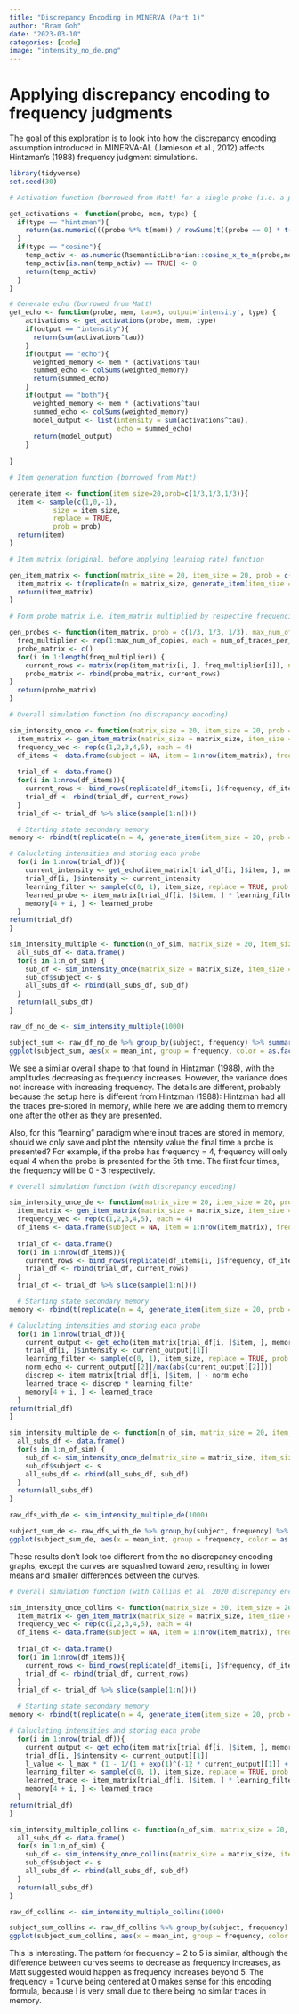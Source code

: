 ```yaml
---
title: "Discrepancy Encoding in MINERVA (Part 1)"
author: "Bram Goh"
date: "2023-03-10"
categories: [code]
image: "intensity_no_de.png"
---
```


# Applying discrepancy encoding to frequency judgments

The goal of this exploration is to look into how the discrepancy encoding assumption introduced in MINERVA-AL (Jamieson et al., 2012) affects Hintzman's (1988) frequency judgment simulations.

```r
library(tidyverse)
set.seed(30)

# Activation function (borrowed from Matt) for a single probe (i.e. a probe vector)

get_activations <- function(probe, mem, type) {
  if(type == "hintzman"){
    return(as.numeric(((probe %*% t(mem)) / rowSums(t((probe == 0) * t(mem == 0)) == 0))))
  }
  if(type == "cosine"){
    temp_activ <- as.numeric(RsemanticLibrarian::cosine_x_to_m(probe,mem))
    temp_activ[is.nan(temp_activ) == TRUE] <- 0
    return(temp_activ)
  }
}

# Generate echo (borrowed from Matt)
get_echo <- function(probe, mem, tau=3, output='intensity', type) {
    activations <- get_activations(probe, mem, type)
    if(output == "intensity"){
      return(sum(activations^tau))
    }
    if(output == "echo"){
      weighted_memory <- mem * (activations^tau)  
      summed_echo <- colSums(weighted_memory)
      return(summed_echo)
    }
    if(output == "both"){
      weighted_memory <- mem * (activations^tau)  
      summed_echo <- colSums(weighted_memory)
      model_output <- list(intensity = sum(activations^tau),
                           echo = summed_echo)
      return(model_output)
    }
    
}

# Item generation function (borrowed from Matt)

generate_item <- function(item_size=20,prob=c(1/3,1/3,1/3)){
  item <- sample(c(1,0,-1),
           size = item_size,
           replace = TRUE,
           prob = prob)
  return(item)
}

# Item matrix (original, before applying learning rate) function

gen_item_matrix <- function(matrix_size = 20, item_size = 20, prob = c(1/3, 1/3, 1/3)) {
  item_matrix <- t(replicate(n = matrix_size, generate_item(item_size = item_size, prob = prob)))
  return(item_matrix)
}

# Form probe matrix i.e. item_matrix multiplied by respective frequencies + 4 more random items

gen_probes <- function(item_matrix, prob = c(1/3, 1/3, 1/3), max_num_of_copies = 5, num_of_traces_per_freq = 4) {
  freq_multiplier <- rep(1:max_num_of_copies, each = num_of_traces_per_freq)
  probe_matrix <- c()
  for(i in 1:length(freq_multiplier)) {
    current_rows <- matrix(rep(item_matrix[i, ], freq_multiplier[i]), nrow = freq_multiplier[i], ncol = ncol(item_matrix), byrow = TRUE)
    probe_matrix <- rbind(probe_matrix, current_rows)
}
  return(probe_matrix)
}

```

```r
# Overall simulation function (no discrepancy encoding)

sim_intensity_once <- function(matrix_size = 20, item_size = 20, prob = c(1/3, 1/3, 1/3), l_value = .5, max_num_of_copies = 5, num_of_traces_per_freq = 4) {
  item_matrix <- gen_item_matrix(matrix_size = matrix_size, item_size = item_size, prob = prob)
  frequency_vec <- rep(c(1,2,3,4,5), each = 4)
  df_items <- data.frame(subject = NA, item = 1:nrow(item_matrix), frequency = frequency_vec, intensity = NA)
  
  trial_df <- data.frame()
  for(i in 1:nrow(df_items)){
    current_rows <- bind_rows(replicate(df_items[i, ]$frequency, df_items[i, ], simplify = FALSE))
    trial_df <- rbind(trial_df, current_rows)
  }
  trial_df <- trial_df %>% slice(sample(1:n()))

  # Starting state secondary memory
memory <- rbind(t(replicate(n = 4, generate_item(item_size = 20, prob = c(1/3, 1/3, 1/3)))), matrix(0, nrow = nrow(trial_df), ncol = item_size))

# Caluclating intensities and storing each probe
  for(i in 1:nrow(trial_df)){
    current_intensity <- get_echo(item_matrix[trial_df[i, ]$item, ], memory, output = "intensity", type = "cosine")
    trial_df[i, ]$intensity <- current_intensity
    learning_filter <- sample(c(0, 1), item_size, replace = TRUE, prob = c(1-l_value, l_value))
    learned_probe <- item_matrix[trial_df[i, ]$item, ] * learning_filter
    memory[4 + i, ] <- learned_probe
  }
return(trial_df)
}

sim_intensity_multiple <- function(n_of_sim, matrix_size = 20, item_size = 20, prob = c(1/3, 1/3, 1/3), l_value = .5, max_num_of_copies = 5, num_of_traces_per_freq = 4) {
  all_subs_df <- data.frame()
  for(s in 1:n_of_sim) {
    sub_df <- sim_intensity_once(matrix_size = matrix_size, item_size = item_size, prob = prob, l_value = l_value, max_num_of_copies = max_num_of_copies, num_of_traces_per_freq = num_of_traces_per_freq)
    sub_df$subject <- s
    all_subs_df <- rbind(all_subs_df, sub_df)
  }
  return(all_subs_df)
}
```

```r
raw_df_no_de <- sim_intensity_multiple(1000)

subject_sum <- raw_df_no_de %>% group_by(subject, frequency) %>% summarize(mean_int = mean(intensity))
ggplot(subject_sum, aes(x = mean_int, group = frequency, color = as.factor(frequency))) + geom_density()
```

We see a similar overall shape to that found in Hintzman (1988), with the amplitudes decreasing as frequency increases. However, the variance does not increase with increasing frequency. The details are different, probably because the setup here is different from Hintzman (1988): Hintzman had all the traces pre-stored in memory, while here we are adding them to memory one after the other as they are presented.

Also, for this "learning" paradigm where input traces are stored in memory, should we only save and plot the intensity value the final time a probe is presented? For example, if the probe has frequency = 4, frequency will only equal 4 when the probe is presented for the 5th time. The first four times, the frequency will be 0 - 3 respectively.

```r

# Overall simulation function (with discrepancy encoding)

sim_intensity_once_de <- function(matrix_size = 20, item_size = 20, prob = c(1/3, 1/3, 1/3), l_value = .5, max_num_of_copies = 5, num_of_traces_per_freq = 4) {
  item_matrix <- gen_item_matrix(matrix_size = matrix_size, item_size = item_size, prob = prob)
  frequency_vec <- rep(c(1,2,3,4,5), each = 4)
  df_items <- data.frame(subject = NA, item = 1:nrow(item_matrix), frequency = frequency_vec, intensity = NA)
  
  trial_df <- data.frame()
  for(i in 1:nrow(df_items)){
    current_rows <- bind_rows(replicate(df_items[i, ]$frequency, df_items[i, ], simplify = FALSE))
    trial_df <- rbind(trial_df, current_rows)
  }
  trial_df <- trial_df %>% slice(sample(1:n()))

  # Starting state secondary memory
memory <- rbind(t(replicate(n = 4, generate_item(item_size = 20, prob = c(1/3, 1/3, 1/3)))), matrix(0, nrow = nrow(trial_df), ncol = item_size))

# Caluclating intensities and storing each probe
  for(i in 1:nrow(trial_df)){
    current_output <- get_echo(item_matrix[trial_df[i, ]$item, ], memory, output = "both", type = "cosine")
    trial_df[i, ]$intensity <- current_output[[1]]
    learning_filter <- sample(c(0, 1), item_size, replace = TRUE, prob = c(1-l_value, l_value))
    norm_echo <- current_output[[2]]/max(abs(current_output[[2]]))
    discrep <- item_matrix[trial_df[i, ]$item, ] - norm_echo
    learned_trace <- discrep * learning_filter
    memory[4 + i, ] <- learned_trace
  }
return(trial_df)
}

sim_intensity_multiple_de <- function(n_of_sim, matrix_size = 20, item_size = 20, prob = c(1/3, 1/3, 1/3), l_value = .5, max_num_of_copies = 5, num_of_traces_per_freq = 4) {
  all_subs_df <- data.frame()
  for(s in 1:n_of_sim) {
    sub_df <- sim_intensity_once_de(matrix_size = matrix_size, item_size = item_size, prob = prob, l_value = l_value, max_num_of_copies = max_num_of_copies, num_of_traces_per_freq = num_of_traces_per_freq)
    sub_df$subject <- s
    all_subs_df <- rbind(all_subs_df, sub_df)
  }
  return(all_subs_df)
}
```

```r
raw_dfs_with_de <- sim_intensity_multiple_de(1000)

subject_sum_de <- raw_dfs_with_de %>% group_by(subject, frequency) %>% summarize(mean_int = mean(intensity))
ggplot(subject_sum_de, aes(x = mean_int, group = frequency, color = as.factor(frequency))) + geom_density()
```

These results don't look too different from the no discrepancy encoding graphs, except the curves are squashed toward zero, resulting in lower means and smaller differences between the curves.

```r
# Overall simulation function (with Collins et al. 2020 discrepancy encoding)

sim_intensity_once_collins <- function(matrix_size = 20, item_size = 20, prob = c(1/3, 1/3, 1/3), l_max = 1.0, max_num_of_copies = 5, num_of_traces_per_freq = 4) {
  item_matrix <- gen_item_matrix(matrix_size = matrix_size, item_size = item_size, prob = prob)
  frequency_vec <- rep(c(1,2,3,4,5), each = 4)
  df_items <- data.frame(subject = NA, item = 1:nrow(item_matrix), frequency = frequency_vec, intensity = NA)
  
  trial_df <- data.frame()
  for(i in 1:nrow(df_items)){
    current_rows <- bind_rows(replicate(df_items[i, ]$frequency, df_items[i, ], simplify = FALSE))
    trial_df <- rbind(trial_df, current_rows)
  }
  trial_df <- trial_df %>% slice(sample(1:n()))

  # Starting state secondary memory
memory <- rbind(t(replicate(n = 4, generate_item(item_size = 20, prob = c(1/3, 1/3, 1/3)))), matrix(0, nrow = nrow(trial_df), ncol = item_size))

# Caluclating intensities and storing each probe
  for(i in 1:nrow(trial_df)){
    current_output <- get_echo(item_matrix[trial_df[i, ]$item, ], memory, output = "both", type = "cosine")
    trial_df[i, ]$intensity <- current_output[[1]]
    l_value <- l_max * (1 - 1/(1 + exp(1)^(-12 * current_output[[1]] + 2)))
    learning_filter <- sample(c(0, 1), item_size, replace = TRUE, prob = c(1-l_value, l_value))
    learned_trace <- item_matrix[trial_df[i, ]$item, ] * learning_filter
    memory[4 + i, ] <- learned_trace
  }
return(trial_df)
}

sim_intensity_multiple_collins <- function(n_of_sim, matrix_size = 20, item_size = 20, prob = c(1/3, 1/3, 1/3), l_max = 1.0, max_num_of_copies = 5, num_of_traces_per_freq = 4) {
  all_subs_df <- data.frame()
  for(s in 1:n_of_sim) {
    sub_df <- sim_intensity_once_collins(matrix_size = matrix_size, item_size = item_size, prob = prob, l_max = l_max, max_num_of_copies = max_num_of_copies, num_of_traces_per_freq = num_of_traces_per_freq)
    sub_df$subject <- s
    all_subs_df <- rbind(all_subs_df, sub_df)
  }
  return(all_subs_df)
}
```

```r
raw_df_collins <- sim_intensity_multiple_collins(1000)

subject_sum_collins <- raw_df_collins %>% group_by(subject, frequency) %>% summarize(mean_int = mean(intensity))
ggplot(subject_sum_collins, aes(x = mean_int, group = frequency, color = as.factor(frequency))) + geom_density()
```

This is interesting. The pattern for frequency = 2 to 5 is similar, although the difference between curves seems to decrease as frequency increases, as Matt suggested would happen as frequency increases beyond 5. The frequency = 1 curve being centered at 0 makes sense for this encoding formula, because I is very small due to there being no similar traces in memory.
